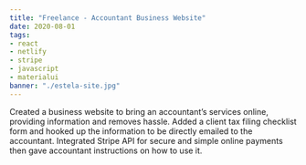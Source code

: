 ```yaml
---
title: "Freelance - Accountant Business Website"
date: 2020-08-01
tags:
- react
- netlify
- stripe
- javascript
- materialui
banner: "./estela-site.jpg"
---
```


Created a business website to bring an accountant’s services online, providing information and removes hassle. Added a client tax filing checklist form and hooked up the information to be directly emailed to the accountant. Integrated Stripe API for secure and simple online payments then gave accountant instructions on how to use it.

